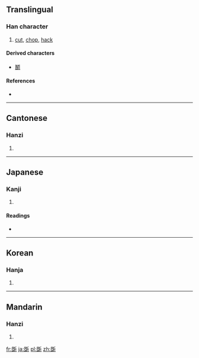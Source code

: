 {{also|斵}}
==Translingual==

===Han character===
{{Han char|rn=69|rad=斤|as=10|sn=14|four=7212<sub>1</sub>|canj=口一竹一中 (RMHML)}}

# [[cut]], [[chop]], [[hack]]

====Derived characters====
{{rfc-header|Derived characters|lang=mul}}
* [[鬭]]

====References====
* {{Han ref|kx=0480.180|dkj=13585|dj=0841.050|hdz=32027.100|uh=65B2|ud=26034|bh=E5C1|bd=58817}}

----

==Cantonese==

===Hanzi===
{{yue-hanzi|jyut=|y=deuk3}}

# {{defn|Cantonese|sort=斤10}}

----

==Japanese==

===Kanji===
{{ja-kanji|grade=|rs=斤10}}

# {{defn|Japanese|sort=斤10}}

====Readings====
* {{ja-readings|on=[[たく]] (taku)|kun=[[きる]] (kiru)}}

----

==Korean==

===Hanja===
{{ko-hanja|hangeul=착|eumhun=|rv=chak|mr=ch'ak|y=chak}}

# {{defn|Korean|sort=斤10}}

----

==Mandarin==

===Hanzi===
{{cmn-hanzi|pin=[[zhuó]] ([[zhuo2]])|wg=cho<sup>2</sup>}}

# {{defn|Mandarin|sort=斤10}}

[[fr:斲]]
[[ja:斲]]
[[pl:斲]]
[[zh:斲]]